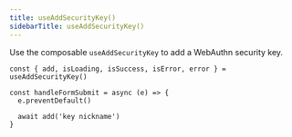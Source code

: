 ```yaml
---
title: useAddSecurityKey()
sidebarTitle: useAddSecurityKey()
---
```


Use the composable `useAddSecurityKey` to add a WebAuthn security key.

```tsx
const { add, isLoading, isSuccess, isError, error } = useAddSecurityKey()

const handleFormSubmit = async (e) => {
  e.preventDefault()

  await add('key nickname')
}
```
